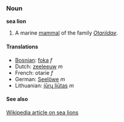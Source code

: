 ===Noun===
'''sea lion'''

# A marine [[mammal]] of the family ''[[Otariidae]]''.

====Translations====
*[[Bosnian]]: [[foka]] ''f''
*Dutch: [[zeeleeuw]] ''m''
*French: otarie ''f''
*German: [[Seelöwe]] ''m''
*Lithuanian: [[jūrų liūtas]] ''m''

====See also====
[[w:Sea lion|Wikipedia article on sea lions]]
